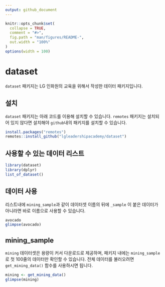 ```yaml
---
output: github_document
---
```


<!-- README.md is generated from README.Rmd. Please edit that file -->

```r
knitr::opts_chunk$set(
  collapse = TRUE,
  comment = "#>",
  fig.path = "man/figures/README-",
  out.width = "100%"
)
options(width = 100)
```
# dataset

<!-- badges: start -->
<!-- badges: end -->

`dataset` 패키지는 LG 인화원의 교육을 위해서 작성한 데이터 패키지입니다.

## 설치

`dataset` 패키지는 아래 코드를 이용해 설치할 수 있습니다.
`remotes` 패키지는 설치되어 있지 않다면 설치해야 `github`내의 패키지를 설치할 수 있습니다.

``` r
install.packages("remotes")
remotes::install_github("lgleadershipacademy/dataset")
```

## 사용할 수 있는 데이터 리스트

```r
library(dataset)
library(dplyr)
list_of_dataset()
```

## 데이터 사용

리스트내에 `mining_sample`과 같이 데이터셋 이름의 뒤에 `_sample` 이 붙은 데이터가 아니라면 바로 이름으로 사용할 수 있습니다.

```r
avocado
glimpse(avocado)
```

## mining_sample

`mining` 데이터셋은 용량이 커서 다운로드로 제공하며, 패키지 내에는 `mining_sample`로 첫 100줄의 데이터만 확인할 수 있습니다.
전체 데이터를 불러오려면 `get_mining_data()` 함수를 사용하시면 됩니다.

```r
mining <- get_mining_data()
glimpse(mining)
```
